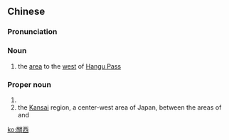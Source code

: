 {{also|关西}}
==Chinese==
{{zh-forms|s=关西}}

===Pronunciation===
{{zh-pron
|m=guānxī
|c=gwaan1 sai1
|mn=Koan-se
|cat=n
}}

===Noun===
{{zh-noun}}

# {{lb|zh|archaic}} the [[area]] to the [[west]] of [[w:Hangu Pass|Hangu Pass]]

===Proper noun===
{{zh-proper noun}}

# {{w|Guanxi, Hsinchu}}
# the [[Kansai]] region, a center-west area of Japan, between the areas of {{m|ja|中国|tr=Chūgoku}} and {{m|ja|中部|tr=Chūbu}}

[[ko:關西]]